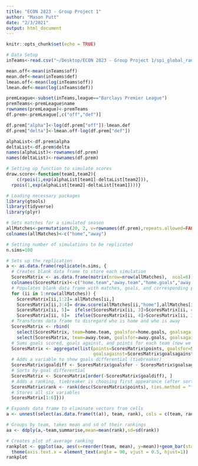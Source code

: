 ```yaml
---
title: "ECON 2823 - Group Project 1"
author: "Mason Putt"
date: "2/3/2021"
output: html_document
---
```


```r
knitr::opts_chunk$set(echo = TRUE)
```

```r
# Data Setup
inTeams<-read.csv("~/Desktop/ECON 2823 - Group Project 1/spi_global_rankings.csv")

mean.off<-mean(inTeams$off)
mean.def<-mean(inTeams$def)
lmean.off<-mean(log(inTeams$off))
lmean.def<-mean(log(inTeams$def))

premLeague<-subset(inTeams,league=="Barclays Premier League")
premTeams<-premLeague$name
rownames(premLeague)<-premTeams
df.prem<-premLeague[,c("off","def")]

df.prem["alpha"]<-log(df.prem["off"])-lmean.def
df.prem["delta"]<-lmean.off-log(df.prem["def"])

alphaList<-df.prem$alpha
deltaList<-df.prem$delta
names(alphaList)<-rownames(df.prem)
names(deltaList)<-rownames(df.prem)
```

```r
# Setting up function to simulate scores
draw.score<-function(team1,team2){
    c(rpois(1,exp(alphaList[team1]-deltaList[team2])),
  rpois(1,exp(alphaList[team2]-deltaList[team1])))}

# Loading necessary packages
library(gtools)
library(tidyverse)
library(plyr)

# Sets matches for a simulated season
allMatches<-permutations(20, 2, v=rownames(df.prem),repeats.allowed=FALSE)
colnames(allMatches)<-c("home","away")

# Setting number of simulations to be replicated
n.sims=100

# Sets up the replication
a <- as.data.frame(replicate(n.sims, {
  # Creates blank data frame to store each simulation
  ScoresMatrix <- as.data.frame(matrix(nrow=nrow(allMatches),  ncol=6))
  colnames(ScoresMatrix)<-c("home.team","away.team","home.goals","away.goals", "home.points", "away.points")
  # Populates blank data frame with matches, goals, and corresponding points for win/tie/loss
  for (ii in 1:nrow(allMatches)) {
    ScoresMatrix[ii,1:2]= allMatches[ii,]
    ScoresMatrix[ii,3:4]= draw.score(allMatches[ii,"home"],allMatches[ii,"away"])
    ScoresMatrix[ii, 5]=  ifelse(ScoresMatrix[ii, 3]>ScoresMatrix[ii, 4], 3, ifelse(ScoresMatrix[ii, 3]==ScoresMatrix[ii, 4], 1, 0))
    ScoresMatrix[ii, 6]=  ifelse(ScoresMatrix[ii, 4]>ScoresMatrix[ii, 3], 3, ifelse(ScoresMatrix[ii, 4]==ScoresMatrix[ii, 3], 1, 0)) }
  # Transforms data frame to disregard who is home and who is away
  ScoresMatrix <- rbind(
    select(ScoresMatrix, team=home.team, goalsfor=home.goals, goalsagainst=away.goals, points=home.points), 
    select(ScoresMatrix, team=away.team, goalsfor=away.goals, goalsagainst=home.goals, points=away.points))
  # Sums goals scored, goals against, and points for each team (now we have results for one season)
  ScoresMatrix <- aggregate(list(points=ScoresMatrix$points, goalsfor=ScoresMatrix$goalsfor, 
                                 goalsagainst=ScoresMatrix$goalsagainst), by=list(team=ScoresMatrix$team), FUN=sum)
  # Adds a variable to show goals differential (tiebreaker)
  ScoresMatrix$goaldiff <- ScoresMatrix$goalsfor - ScoresMatrix$goalsagainst
  # Sorts by goal differential
  ScoresMatrix <- ScoresMatrix[order(-ScoresMatrix$goaldiff), ]
  # Adds a ranking, tiebreaker is choosing first appearance (after sorting for goal differential)
  ScoresMatrix$rank <- rank(desc(ScoresMatrix$points), ties.method = "first")
  # Stores all six variables
  ScoresMatrix[1:6]}))

# Expands data frame to eliminate vectors from cells
a <- unnest(select(as.data.frame(t(a)), team, rank), cols = c(team, rank))

# Groups by team, takes mean and sd of their rankings
aa <- ddply(a,~team,summarise,mean=mean(rank),sd=sd(rank))

# Creates plot of average ranking
rankplot <- ggplot(aa, aes(x=reorder(team, mean), y=mean))+geom_bar(stat='identity') + 
  theme(axis.text.x = element_text(angle = 90, vjust = 0.5, hjust=1))
rankplot
```
